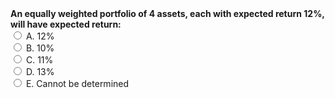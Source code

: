 ::: {.question-block}
<form onsubmit="event.preventDefault(); checkAnswer('module2_mcq_q28')" data-correct-answer="A">
<strong style="display: block;">An equally weighted portfolio of 4 assets, each with expected return 12%, will have expected return:</strong>
<label><input type="radio" name="module2_mcq_q28" value="A"> A. 12%</label><br>
<label><input type="radio" name="module2_mcq_q28" value="B"> B. 10%</label><br>
<label><input type="radio" name="module2_mcq_q28" value="C"> C. 11%</label><br>
<label><input type="radio" name="module2_mcq_q28" value="D"> D. 13%</label><br>
<label><input type="radio" name="module2_mcq_q28" value="E"> E. Cannot be determined</label><br>
</form>
<div id="feedback-module2_mcq_q28" class="feedback" data-status="" style="display:none;">
✅ Correct: A. Expected return is the weighted average = 12%.
</div>
:::
